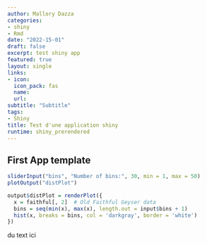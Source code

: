 ```yaml
---
author: Mallory Dazza
categories: 
- shiny
- Rmd
date: "2022-15-01"
draft: false
excerpt: test shiny app
featured: true
layout: single
links:
- icon: 
  icon_pack: fas
  name: 
  url:
subtitle: "Subtitle"
tags:
- Shiny
title: Test d'une application shiny
runtime: shiny_prerendered
---
```


## First App template
```r
sliderInput("bins", "Number of bins:", 30, min = 1, max = 50)
plotOutput("distPlot")
```

```r
output$distPlot = renderPlot({
  x = faithful[, 2]  # Old Faithful Geyser data
  bins = seq(min(x), max(x), length.out = input$bins + 1)
  hist(x, breaks = bins, col = 'darkgray', border = 'white')
})
```
du text ici 
